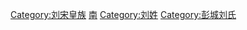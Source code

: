 {{Catnav|頁面分類|...|魏晉南北朝|南北朝|刘宋|南朝宋皇室|南朝宋皇族}}
{{Catnav|頁面分類|...|魏晉南北朝|南北朝|南北朝人|南北朝贵族|南北朝皇室|南北朝皇族}}
{{Catnav|頁面分類|...|中国朝代|各朝代中国人|南北朝人|南北朝贵族|南北朝皇室|南北朝皇族}}

[[Category:刘宋皇族|Category:刘宋皇族]]
[[Category:南北朝宗室|南]]
[[Category:刘姓|Category:刘姓]]
[[Category:彭城刘氏|Category:彭城刘氏]]